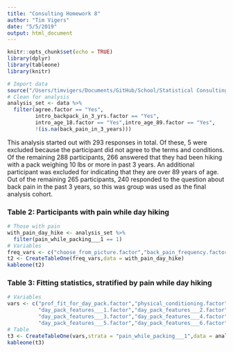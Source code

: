 ```yaml
---
title: "Consulting Homework 8"
author: "Tim Vigers"
date: "5/5/2019"
output: html_document
---
```


```r
knitr::opts_chunk$set(echo = TRUE)
library(dplyr)
library(tableone)
library(knitr)
```

```r
# Import data
source("/Users/timvigers/Documents/GitHub/School/Statistical Consulting 2/Kiernan Project/Data/survey.r")
# Clean for analysis
analysis_set <- data %>%
  filter(agree.factor == "Yes",
         intro_backpack_in_3_yrs.factor == "Yes",
         intro_age_18.factor == "Yes",intro_age_89.factor == "Yes",
         !(is.na(back_pain_in_3_years)))
```

This analysis started out with 293 responses in total. Of these, 5 were excluded because the participant did not agree to the terms and conditions. Of the remaining 288 participants, 266 answered that they had been hiking with a pack weighing 10 lbs or more in past 3 years. An additional participant was excluded for indicating that they are over 89 years of age. Out of the remaining 265 participants, 240 responded to the question about back pain in the past 3 years, so this was group was used as the final analysis cohort.

### Table 2: Participants with pain while day hiking

```r
# Those with pain
with_pain_day_hike <- analysis_set %>%
  filter(pain_while_packing___1 == 1)
# Variables
freq_vars <- c("choose_from_picture.factor","back_pain_frequency.factor")
t2 <- CreateTableOne(freq_vars,data = with_pain_day_hike)
kableone(t2)
```

### Table 3: Fitting statistics, stratified by pain while day hiking

```r
# Variables
vars <- c("prof_fit_for_day_pack.factor","physical_conditioning.factor",
          "day_pack_features___1.factor","day_pack_features___2.factor",
          "day_pack_features___3.factor","day_pack_features___4.factor",
          "day_pack_features___5.factor","day_pack_features___6.factor")
# Table
t3 <- CreateTableOne(vars,strata = "pain_while_packing___1",data = analysis_set)
kableone(t3)
```